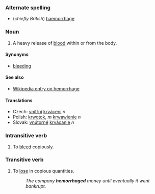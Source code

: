 ===Alternate spelling===
*(''chiefly British'') [[haemorrhage]]

===Noun===
#A heavy release of [[blood]] within or from the body.

====Synonyms====
*[[bleeding]]

====See also====
*[[w:hemorrhage|Wikipedia entry on hemorrhage]]

==== Translations ====
*Czech:  [[vnitřní]] [[krvácení]]  ''n''
*Polish: [[krwotok]], ''m'' [[krwawienie]] ''n''
*Slovak: [[vnútorné]] [[krvácanie]]  ''n''

===Intransitive verb===
#To [[bleed]] copiously.


===Transitive verb===
#To [[lose]] in copious quantities.
#: ''The company '''hemorrhaged''' money until eventually it went bankrupt.''